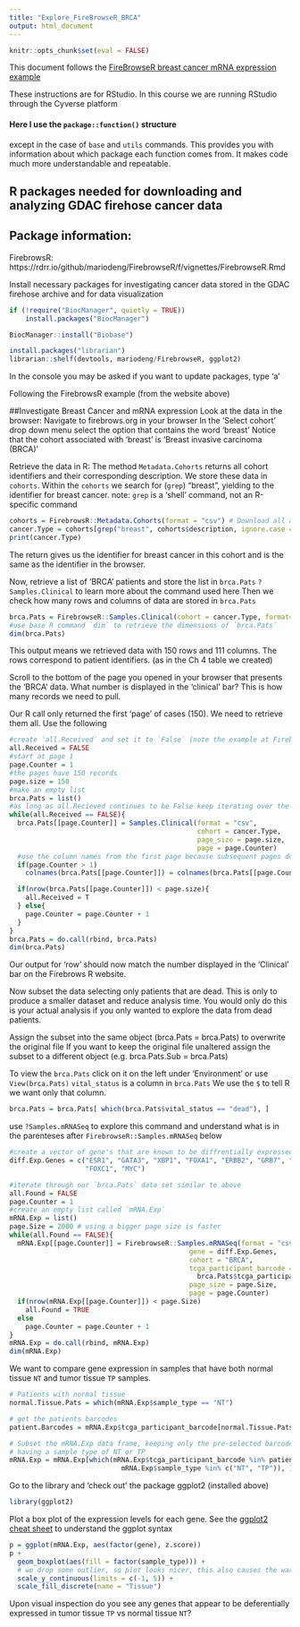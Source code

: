 ```yaml
---
title: "Explore_FireBrowseR_BRCA"
output: html_document
---
```

```r
knitr::opts_chunk$set(eval = FALSE)
```
This document follows the [FireBrowseR breast cancer mRNA expression example](https://rdrr.io/github/mariodeng/FirebrowseR/f/vignettes/FirebrowseR.Rmd#:~:text=Example%2C%20Breast%20Cancer%20mRNA%20expression)

These instructions are for RStudio. 
In this course we are running RStudio through the Cyverse platform


#### Here I use the `package::function()` structure  
except in the case of `base` and `utils` commands. This provides you with information about which package each function comes from. It makes code much more understandable and repeatable.

## R packages needed for downloading and analyzing GDAC firehose cancer data
## Package information:

FirebrowsR: https://rdrr.io/github/mariodeng/FirebrowseR/f/vignettes/FirebrowseR.Rmd

Install necessary packages for investigating cancer data stored in the GDAC firehose archive and for data visualization
```r
if (!require("BiocManager", quietly = TRUE))
    install.packages("BiocManager")

BiocManager::install("Biobase")

install.packages("librarian")
librarian::shelf(devtools, mariodeng/FirebrowseR, ggplot2)
```
In the console you may be asked if you want to update packages, type 'a'

Following the FirebrowsR example (from the website above)

##Investigate Breast Cancer and mRNA expression
Look at the data in the browser:
Navigate to firebrows.org in your browser
In the 'Select cohort' drop down menu select the option that contains the word 'breast'
Notice that the cohort associated with 'breast' is 'Breast invasive carcinoma (BRCA)'

Retrieve the data in R:
The method `Metadata.Cohorts` returns all cohort identifiers and their corresponding description. We store these data in `cohorts`. 
Within the `cohorts` we search for (`grep`) "breast", yielding to the identifier for breast cancer.
note: `grep` is a 'shell' command, not an R-specific command
```r
cohorts = FirebrowsR::Metadata.Cohorts(format = "csv") # Download all available cohorts
cancer.Type = cohorts[grep("breast", cohorts$description, ignore.case = T), 1]
print(cancer.Type)
```

The return gives us the identifier for breast cancer in this cohort and is the same as the identifier in the browser.

Now, retrieve a list of 'BRCA' patients and store the list in `brca.Pats`
`?Samples.Clinical` to learn more about the command used here
Then we check how many rows and columns of data are stored in `brca.Pats`
```r
brca.Pats = FirebrowseR::Samples.Clinical(cohort = cancer.Type, format="tsv")
#use base R command `dim` to retrieve the dimensions of `brca.Pats`
dim(brca.Pats)
```
This output means we retrieved data with 150 rows and 111 columns. The rows correspond to patient identifiers. (as in the Ch 4 table we created)

Scroll to the bottom of the page you opened in your browser that presents the 'BRCA' data. 
What number is displayed in the 'clinical' bar? This is how many records we need to pull.

Our R call only returned the first 'page' of cases (150). We need to retrieve them all. 
Use the following
```r
#create `all.Received` and set it to `False` (note the example at Firebrowse R uses the `F` shorthand, we will speall it out to ensure clarity)
all.Received = FALSE
#start at page 1
page.Counter = 1
#the pages have 150 records
page.size = 150
#make an empty list
brca.Pats = list()
#as long as all.Recieved continues to be False keep iterating over the pages and storing the results in the brca.Pats list
while(all.Received == FALSE){
  brca.Pats[[page.Counter]] = Samples.Clinical(format = "csv",
                                               cohort = cancer.Type,
                                               page_size = page.size,
                                               page = page.Counter)
  #use the column names from the first page because subsequent pages don't have col names
  if(page.Counter > 1)
    colnames(brca.Pats[[page.Counter]]) = colnames(brca.Pats[[page.Counter-1]])

  if(nrow(brca.Pats[[page.Counter]]) < page.size){
    all.Received = T
  } else{
    page.Counter = page.Counter + 1
  }
}
brca.Pats = do.call(rbind, brca.Pats)
dim(brca.Pats)
```
Our output for 'row' should now match the number displayed in the 'Clinical' bar on the Firebrows R website. 

Now subset the data selecting only patients that are dead. This is only to produce a smaller dataset and reduce analysis time. You would only do this is your actual analysis if you only wanted to explore the data from dead patients. 

Assign the subset into the same object (brca.Pats = brca.Pats) to overwrite the original file If you want to keep the original file unaltered assign the subset to a different object (e.g. brca.Pats.Sub = brca.Pats)

To view the `brca.Pats` click on it on the left under 'Environment' or use `View(brca.Pats)`
`vital_status` is a column in `brca.Pats` We use the `$` to tell R we want only that column. 
```r
brca.Pats = brca.Pats[ which(brca.Pats$vital_status == "dead"), ]
```

use `?Samples.mRNASeq` to explore this command and understand what is in the parenteses after `FirebrowseR::Samples.mRNASeq` below
```r
#create a vector of gene's that are known to be diffrentially expressed in breast cancer
diff.Exp.Genes = c("ESR1", "GATA3", "XBP1", "FOXA1", "ERBB2", "GRB7", "EGFR",
                   "FOXC1", "MYC")

#iterate through our `brca.Pats` data set similar to above
all.Found = FALSE
page.Counter = 1
#create an empty list called `mRNA.Exp`
mRNA.Exp = list()
page.Size = 2000 # using a bigger page size is faster
while(all.Found == FALSE){
  mRNA.Exp[[page.Counter]] = FirebrowseR::Samples.mRNASeq(format = "csv",
                                             gene = diff.Exp.Genes,
                                             cohort = "BRCA",
                                             tcga_participant_barcode =
                                               brca.Pats$tcga_participant_barcode,
                                             page_size = page.Size,
                                             page = page.Counter)
  if(nrow(mRNA.Exp[[page.Counter]]) < page.Size)
    all.Found = TRUE
  else
    page.Counter = page.Counter + 1
}
mRNA.Exp = do.call(rbind, mRNA.Exp)
dim(mRNA.Exp)
```

We want to compare gene expression in samples that have both normal tissue `NT` and tumor tissue `TP` samples. 
```r
# Patients with normal tissue
normal.Tissue.Pats = which(mRNA.Exp$sample_type == "NT")

# get the patients barcodes
patient.Barcodes = mRNA.Exp$tcga_participant_barcode[normal.Tissue.Pats]

# Subset the mRNA.Exp data frame, keeping only the pre-selected barcodes AND
# having a sample type of NT or TP
mRNA.Exp = mRNA.Exp[which(mRNA.Exp$tcga_participant_barcode %in% patient.Barcodes &
                            mRNA.Exp$sample_type %in% c("NT", "TP")), ]
```

Go to the library and 'check out' the package ggplot2 (installed above)

```r
library(ggplot2)
```

Plot a box plot of the expression levels for each gene.
See the [ggplot2 cheat sheet](https://www.rstudio.com/resources/cheatsheets/) to understand the ggplot syntax
```r
p = ggplot(mRNA.Exp, aes(factor(gene), z.score))
p +
  geom_boxplot(aes(fill = factor(sample_type))) +
  # we drop some outlier, so plot looks nicer, this also causes the warning
  scale_y_continuous(limits = c(-1, 5)) +
  scale_fill_discrete(name = "Tissue")
```
Upon visual inspection do you see any genes that appear to be deferentially expressed in tumor tissue `TP` vs normal tissue `NT`? 
